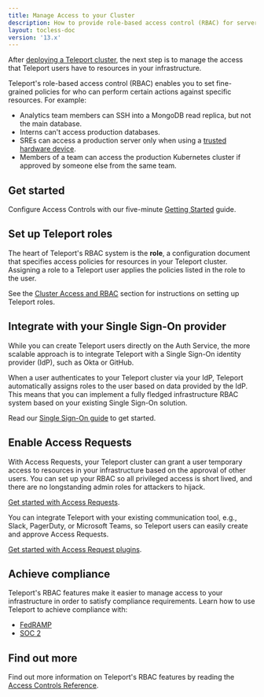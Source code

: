 ```yaml
---
title: Manage Access to your Cluster
description: How to provide role-based access control (RBAC) for servers, databases, Kubernetes clusters, and other resources in your infrastructure
layout: tocless-doc
version: '13.x'
---
```


After [deploying a Teleport cluster](/docs/ver/13.x/deploy-a-cluster/introduction), the
next step is to manage the access that Teleport users have to resources in your
infrastructure.

Teleport's role-based access control (RBAC) enables you to set fine-grained
policies for who can perform certain actions against specific resources. For
example:

- Analytics team members can SSH into a MongoDB read replica, but not the main
  database.
- Interns can't access production databases.
- SREs can access a production server only when using a [trusted hardware
  device](/docs/ver/13.x/access-controls/device-trust/guide).
- Members of a team can access the production Kubernetes cluster if approved by
  someone else from the same team.

## Get started

Configure Access Controls with our five-minute [Getting
Started](/docs/ver/13.x/access-controls/getting-started) guide.

## Set up Teleport roles

The heart of Teleport's RBAC system is the **role**, a configuration document
that specifies access policies for resources in your Teleport cluster.
Assigning a role to a Teleport user applies the policies listed in the role to
the user.

See the [Cluster Access and RBAC](/docs/ver/13.x/access-controls/guides) section for instructions on
setting up Teleport roles.

## Integrate with your Single Sign-On provider

While you can create Teleport users directly on the Auth Service, the more
scalable approach is to integrate Teleport with a Single Sign-On identity
provider (IdP), such as Okta or GitHub.

When a user authenticates to your Teleport cluster via your IdP, Teleport
automatically assigns roles to the user based on data provided by the IdP. This
means that you can implement a fully fledged infrastructure RBAC system based on
your existing Single Sign-On solution.

Read our [Single Sign-On guide](/docs/ver/13.x/access-controls/sso) to get started.

## Enable Access Requests

With Access Requests, your Teleport cluster can grant a user temporary access to
resources in your infrastructure based on the approval of other users. You can
set up your RBAC so all privileged access is short lived, and there are no
longstanding admin roles for attackers to hijack.

[Get started with Access Requests](/docs/ver/13.x/access-controls/access-requests).

You can integrate Teleport with your existing communication tool, e.g., Slack,
PagerDuty, or Microsoft Teams, so Teleport users can easily create and approve
Access Requests.

[Get started with Access Request plugins](/docs/ver/13.x/access-controls/access-request-plugins/index).

## Achieve compliance

Teleport's RBAC features make it easier to manage access to your infrastructure
in order to satisfy compliance requirements. Learn how to use Teleport to
achieve compliance with:

- [FedRAMP](/docs/ver/13.x/access-controls/compliance-frameworks/fedramp)
- [SOC 2](/docs/ver/13.x/access-controls/compliance-frameworks/soc2)

## Find out more

Find out more information on Teleport's RBAC features by reading the [Access
Controls Reference](/docs/ver/13.x/access-controls/reference).
